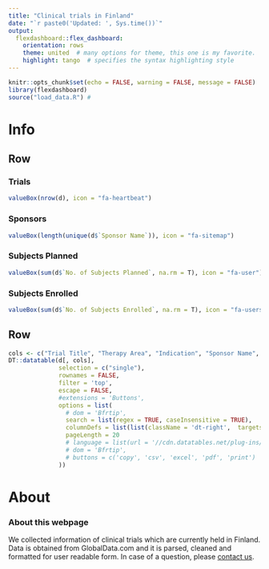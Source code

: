 ```yaml
---
title: "Clinical trials in Finland"
date: "`r paste0('Updated: ', Sys.time())`"
output:
  flexdashboard::flex_dashboard:
    orientation: rows
    theme: united  # many options for theme, this one is my favorite.
    highlight: tango  # specifies the syntax highlighting style
---
```




```r
knitr::opts_chunk$set(echo = FALSE, warning = FALSE, message = FALSE)
library(flexdashboard)
source("load_data.R") #
```


Info
=======================================================================

Row
-----------------------------------------------------------------------

### Trials

```r
valueBox(nrow(d), icon = "fa-heartbeat")
```

### Sponsors

```r
valueBox(length(unique(d$`Sponsor Name`)), icon = "fa-sitemap")
```

### Subjects Planned

```r
valueBox(sum(d$`No. of Subjects Planned`, na.rm = T), icon = "fa-user")
```

### Subjects Enrolled

```r
valueBox(sum(d$`No. of Subjects Enrolled`, na.rm = T), icon = "fa-users")
```

Row
-----------------------------------------------------------------------


```r
cols <- c("Trial Title", "Therapy Area", "Indication", "Sponsor Name", "Study Design", "Trial Phase", "Trial Status", "Trial Start Date", "Trial End Date", "Country", "Link")
DT::datatable(d[, cols],
              selection = c("single"),
              rownames = FALSE, 
              filter = 'top',
              escape = FALSE,
              #extensions = 'Buttons', 
              options = list(
                # dom = 'Bfrtip',
                search = list(regex = TRUE, caseInsensitive = TRUE),
                columnDefs = list(list(className = 'dt-right',  targets = "_all")),
                pageLength = 20
                # language = list(url = '//cdn.datatables.net/plug-ins/1.10.11/i18n/Finnish.json')
                # dom = 'Bfrtip',
                # buttons = c('copy', 'csv', 'excel', 'pdf', 'print')
              ))
```

About
=======================================================================

### About this webpage

We collected information of clinical trials which are currently held in Finland. Data is obtained from GlobalData.com and it is parsed, cleaned and formatted for user readable form. In case of a question, please [contact us]().

